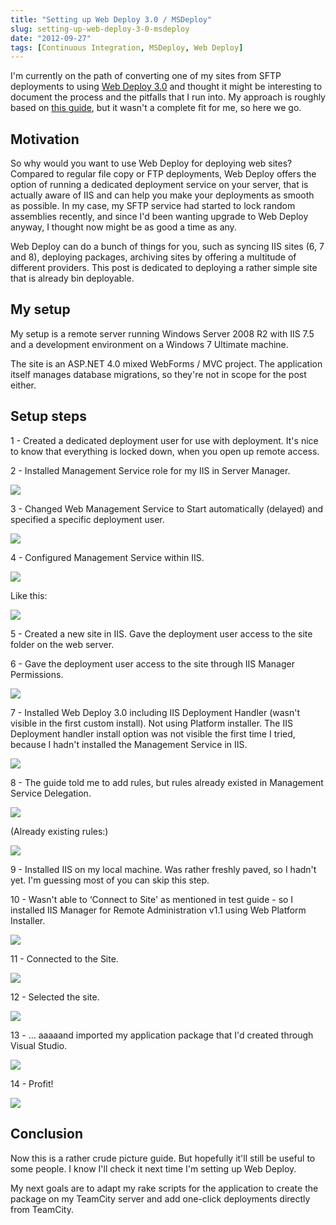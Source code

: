 ```yaml
---
title: "Setting up Web Deploy 3.0 / MSDeploy"
slug: setting-up-web-deploy-3-0-msdeploy
date: "2012-09-27"
tags: [Continuous Integration, MSDeploy, Web Deploy]
---
```


I'm currently on the path of converting one of my sites from SFTP deployments to using [Web Deploy 3.0](http://www.iis.net/downloads/microsoft/web-deploy) and thought it might be interesting to document the process and the pitfalls that I run into. My approach is roughly based on [this guide](http://www.iis.net/learn/publish/using-web-deploy/configure-the-web-deployment-handler), but it wasn't a complete fit for me, so here we go.
  
## Motivation
  
So why would you want to use Web Deploy for deploying web sites? Compared to regular file copy or FTP deployments, Web Deploy offers the option of running a dedicated deployment service on your server, that is actually aware of IIS and can help you make your deployments as smooth as possible. In my case, my SFTP service had started to lock random assemblies recently, and since I'd been wanting upgrade to Web Deploy anyway, I thought now might be as good a time as any.
  
Web Deploy can do a bunch of things for you, such as syncing IIS sites (6, 7 and 8), deploying packages, archiving sites by offering a multitude of different providers. This post is dedicated to deploying a rather simple site that is already bin deployable.
  
## My setup
  
My setup is a remote server running Windows Server 2008 R2 with IIS 7.5 and a development environment on a Windows 7 Ultimate machine. 
  
The site is an ASP.NET 4.0 mixed WebForms / MVC project. The application itself manages database migrations, so they're not in scope for the post either.
  
## Setup steps
  
1 - Created a dedicated deployment user for use with deployment. It's nice to know that everything is locked down, when you open up remote access.
  
2 - Installed Management Service role for my IIS in Server Manager.
  
<img src="/image_thumb_10.png" />
  
3 - Changed Web Management Service to Start automatically (delayed) and specified a specific deployment user.
  
<img src="/4_thumb.png" />
  
4 - Configured Management Service within IIS.
  
<img src="/1_thumb.png" />
  
Like this:
  
<img src="/2_thumb.png" />
  
5 - Created a new site in IIS. Gave the deployment user access to the site folder on the web server. 
  
6 - Gave the deployment user access to the site through IIS Manager Permissions.
  
<img src="/5_thumb.png" />
  
7 - Installed Web Deploy 3.0 including IIS Deployment Handler (wasn't visible in the first custom install). Not using Platform installer. The IIS Deployment handler install option was not visible the first time I tried, because I hadn't installed the Management Service in IIS.
  
<img src="/16_thumb.png" />
  
8 - The guide told me to add rules, but rules already existed in Management Service Delegation.
  
<img src="/15-out-of-order_thumb.png" />
  
(Already existing rules:)
  
<img src="/7_thumb.png" />
  
9 - Installed IIS on my local machine. Was rather freshly paved, so I hadn't yet. I'm guessing most of you can skip this step.
  
10 - Wasn't able to ‘Connect to Site' as mentioned in test guide - so I installed IIS Manager for Remote Administration v1.1 using Web Platform Installer.
  
<img src="/9_thumb.png" />
  
11 - Connected to the Site.
  
<img src="/10_thumb.png" />
  
12 - Selected the site.
  
<img src="/11_thumb.png" />
  
13 - ... aaaaand imported my application package that I'd created through Visual Studio.
  
<img src="/13_thumb.png" />
  
14 - Profit!
  
<img src="/14_thumb.png" />
  
## Conclusion
  
Now this is a rather crude picture guide. But hopefully it'll still be useful to some people. I know I'll check it next time I'm setting up Web Deploy.
  
My next goals are to adapt my rake scripts for the application to create the package on my TeamCity server and add one-click deployments directly from TeamCity.
